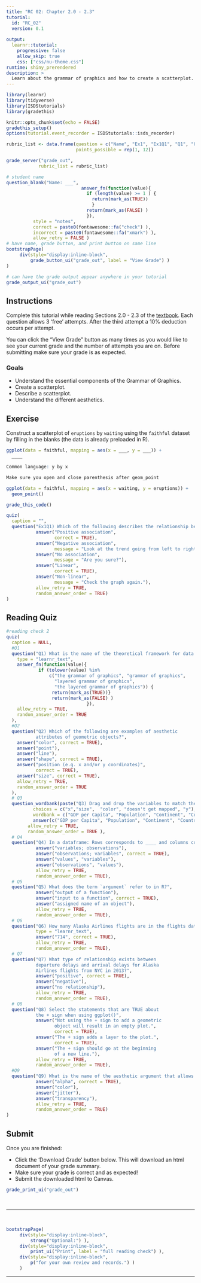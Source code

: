 ```yaml
---
title: "RC 02: Chapter 2.0 - 2.3"
tutorial:
  id: "RC_02"
  version: 0.1
  
output:
  learnr::tutorial:
    progressive: false
    allow_skip: true
    css: ["css/nu-theme.css"]
runtime: shiny_prerendered
description: >
  Learn about the grammar of graphics and how to create a scatterplot.
---
```


```r
library(learnr)
library(tidyverse)
library(ISDStutorials)
library(gradethis)

knitr::opts_chunk$set(echo = FALSE)
gradethis_setup()
options(tutorial.event_recorder = ISDStutorials::isds_recorder)
```


```r
rubric_list <- data.frame(question = c("Name", "Ex1", "Ex1Q1", "Q1", "Q2", "Q3", "Q4", "Q5", "Q6", "Q7", "Q8", "Q9"),
                          points_possible = rep(1, 12))

grade_server("grade_out", 
            rubric_list = rubric_list)
```


```r
# student name
question_blank("Name: ___",
                            answer_fn(function(value){
                              if (length(value) >= 1 ) {
                                return(mark_as(TRUE))
                                }
                              return(mark_as(FALSE) )
                              }),
          style = "notes",
          correct = paste0(fontawesome::fa("check") ),
          incorrect = paste0(fontawesome::fa("xmark") ),
          allow_retry = FALSE )
# have name, grade button, and print button on same line
bootstrapPage(
     div(style="display:inline-block",
         grade_button_ui("grade_out", label = "View Grade") )
)

# can have the grade output appear anywhere in your tutorial
grade_output_ui("grade_out")
```

## Instructions

Complete this tutorial while reading Sections 2.0 - 2.3 of the [textbook](https://nustat.github.io/intro-stat-data-sci/02-visualization.html). Each question allows 3 'free' attempts. After the third attempt a 10% deduction occurs per attempt.

You can click the "View Grade" button as many times as you would like to see your current grade and the number of attempts you are on. Before submitting make sure your grade is as expected.

### Goals

-   Understand the essential components of the Grammar of Graphics.
-   Create a scatterplot.
-   Describe a scatterplot.
-   Understand the different aesthetics.

## Exercise

Construct a scatterplot of `eruptions` by `waiting` using the `faithful` dataset by filling in the blanks (the data is already preloaded in R).

```r
ggplot(data = faithful, mapping = aes(x = ___, y = ___)) +
  ____
```

```r
Common language: y by x
```

```r
Make sure you open and close parenthesis after geom_point
```

```r
ggplot(data = faithful, mapping = aes(x = waiting, y = eruptions)) +
  geom_point()
```

```r
grade_this_code()
```

```r
quiz(
  caption = "",
  question("Ex1Q1) Which of the following describes the relationship between eruptions and waiting? Check all that apply.",
           answer("Positive association",
                  correct = TRUE),
           answer("Negative association",
                  message = "Look at the trend going from left to right"),
           answer("No association",
                  message = "Are you sure?"),
           answer("Linear",
                  correct = TRUE),
           answer("Non-linear",
                  message = "Check the graph again."),
           allow_retry = TRUE,
           random_answer_order = TRUE)
)
```


## Reading Quiz

```r
#reading check 2
quiz(
  caption = NULL,
  #Q1
  question("Q1) What is the name of the theoretical framework for data visualization that is the foundation of the ggplot2 package?",
    type = "learnr_text",
    answer_fn(function(value){
            if (tolower(value) %in% 
                c("the grammar of graphics", "grammar of graphics",
                  "layered grammar of graphics", 
                  "the layered grammar of graphics")) {
                 return(mark_as(TRUE))}
                 return(mark_as(FALSE) )
                              }),
    allow_retry = TRUE,
    random_answer_order = TRUE
  ),
  #Q2
  question("Q2) Which of the following are examples of aesthetic
           attributes of geometric objects?",
    answer("color", correct = TRUE),
    answer("point"),
    answer("line"),
    answer("shape", correct = TRUE),
    answer("position (e.g. x and/or y coordinates)", 
           correct = TRUE),
    answer("size", correct = TRUE),
    allow_retry = TRUE,
    random_answer_order = TRUE
  ),
  # Q3
  question_wordbank(paste("Q3) Drag and drop the variables to match the aesthetics they are mapped onto in Figure 2.1", htmltools::img(src="images/Figure_02_1.png", height = 400, width = 700) ),
          choices = c("x","size",  "color", "doesn't get mapped", "y"),
          wordbank = c("GDP per Capita", "Population", "Continent", "Country", "Life Expectancy"),
          answer(c("GDP per Capita", "Population", "Continent", "Country", "Life Expectancy"), correct = TRUE), 
        allow_retry = TRUE,
        random_answer_order = TRUE ),
  # Q4
  question("Q4) In a dataframe: Rows corresponds to ____ and columns correspond to ___.",
           answer("variables; observations"),
           answer("observations; variables", correct = TRUE),
           answer("values", "variables"),
           answer("observations", "values"),
           allow_retry = TRUE,
           random_answer_order = TRUE),
  # Q5
  question("Q5) What does the term `argument` refer to in R?",
           answer("output of a function"),
           answer("input to a function", correct = TRUE),
           answer("assigned name of an object"),
           allow_retry = TRUE,
           random_answer_order = TRUE),
  # Q6
  question("Q6) How many Alaska Airlines flights are in the flights data frame?", 
           type = "learnr_text",
           answer("714", correct = TRUE),
           allow_retry = TRUE,
           random_answer_order = TRUE),
  # Q7
  question("Q7) What type of relationship exists between
           departure delays and arrival delays for Alaska
           Airlines flights from NYC in 2013?",
           answer("positive", correct = TRUE),
           answer("negative"),
           answer("no relationship"),
           allow_retry = TRUE,
           random_answer_order = TRUE),
  # Q8
  question("Q8) Select the statements that are TRUE about 
           the + sign when using ggplot()",
           answer("Not using the + sign to add a geometric 
                  object will result in an empty plot.", 
                  correct = TRUE),
           answer("The + sign adds a layer to the plot.", 
                  correct = TRUE),
           answer("The + sign should go at the beginning 
                  of a new line."),
           allow_retry = TRUE,
           random_answer_order = TRUE),
  #Q9
  question("Q9) What is the name of the aesthetic argument that allows you to change the transparency of a geometric object in ggplot()?",
           answer("alpha", correct = TRUE),
           answer("color"),
           answer("jitter"),
           answer("transparency"),
           allow_retry = TRUE,
           random_answer_order = TRUE)
)

```


## Submit

Once you are finished:

-   Click the 'Download Grade' button below. This will download an html document of your grade summary.
-   Make sure your grade is correct and as expected!
-   Submit the downloaded html to Canvas.

```r
grade_print_ui("grade_out")
```

<br>
<hr /> 
<br>

```r
bootstrapPage(
     div(style="display:inline-block", 
         strong("Optional:") ),
     div(style="display:inline-block",
         print_ui("Print", label = "full reading check") ),
     div(style="display:inline-block", 
         p("for your own review and records.") ) 
     )
```
<hr /> 

